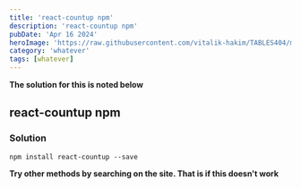 ```yaml
---
title: 'react-countup npm'
description: 'react-countup npm'
pubDate: 'Apr 16 2024'
heroImage: 'https://raw.githubusercontent.com/vitalik-hakim/TABLES404/main/error_b/misc.png'
category: 'whatever'
tags: [whatever]
---
```


**The solution for this is noted below**

## react-countup npm

### Solution

```whatever
npm install react-countup --save
```

**Try other methods by searching on the site. That is if this doesn't work**
